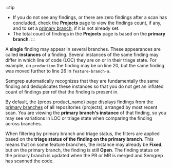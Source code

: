 :::tip
- If you do not see any findings, or there are zero findings after a scan has concluded, check the **Projects** page to view the findings count, if any, and to set a [primary branch](/deployment/primary-branch), if it is not already set.
- The total count of findings in the **Projects** page is based on the **primary branch**.
:::

A **single** finding may appear in several branches. These appearances are called **instances** of a finding. Several instances of the same finding may differ in which line of code (LOC) they are on or in their triage state. For example, on `production` the finding may be on line 20, but the same finding was moved further to line 26 in `feature-branch-a`.

Semgrep automatically recognizes that they are fundamentally the same finding and deduplicates these instances so that you do not get an inflated count of findings per ref that the finding is present in.

By default, the {props.product_name} page displays findings from the [primary branches](/deployment/primary-branch) of all repositories (projects), arranged by most recent scan. You are viewing the **primary branch's instance** of that finding, so you may see variations in LOC or triage state when comparing the finding across branches.

When filtering by primary branch and triage status, the filters are applied based on the **triage status of the finding on the primary branch**. This means that on some feature branches, the instance may already be **Fixed**, but on the primary branch, the finding is still **Open**. The finding status on the primary branch is updated when the PR or MR is merged and Semgrep has scanned the code.
